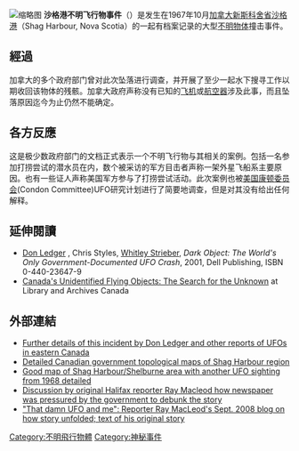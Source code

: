 {{unreferenced|time=2012-2-6}}
[[File:Shag_Harbour_Nova_Scotia.gif|缩略图]]
'''沙格港不明飞行物事件'''（{{lang-en|Shag Harbour UFO incident}}）是发生在1967年10月[[加拿大|加拿大]][[新斯科舍省|新斯科舍省]][[沙格港|沙格港]]（Shag Harbour, Nova Scotia）的一起有档案记录的大型[[不明物体|不明物体]]撞击事件。

==經過==
加拿大的多个政府部门曾对此次坠落进行调查，并开展了至少一起水下搜寻工作以期收回该物体的残骸。加拿大政府声称没有已知的[[飞机|飞机]]或[[航空器|航空器]]涉及此事，而且坠落原因迄今为止仍然不能确定。

==各方反應==
这是极少数政府部门的文档正式表示一个不明飞行物与其相关的案例。包括一名参加打捞尝试的潜水员在内，数个被采访的军方目击者声称一架外星飞船系主要原因。也有一些证人声称美国军方参与了打捞尝试活动。此次案例也被[[美国|美国]][[康顿委员会|康顿委员会]](Condon Committee)UFO研究计划进行了简要地调查，但是对其没有给出任何解释。

==延伸閱讀==
* [http://www.donledger.com Don Ledger] {{Wayback|url=http://www.donledger.com/ |date=20200115110217 }}, Chris Styles, [[Whitley_Strieber|Whitley Strieber]], ''Dark Object: The World's Only Government-Documented UFO Crash'', 2001, Dell Publishing, ISBN 0-440-23647-9
*[http://www.collectionscanada.ca/ufo/ Canada's Unidentified Flying Objects: The Search for the Unknown] {{Wayback|url=http://www.collectionscanada.ca/ufo/ |date=20071001082205 }} at Library and Archives Canada

==外部連結==
*[https://web.archive.org/web/20001216054700/http://www3.ns.sympatico.ca/dledger/dledger%40www3.ns.sympatico.ca/dledger/The_Maritime_UFO_File.html Further details of this incident by Don Ledger and other reports of UFOs in eastern Canada]
*[https://web.archive.org/web/20070211183015/http://www.ns.ec.gc.ca/epb/sfish/maps/ns/area15.html Detailed Canadian government topological maps of Shag Harbour region]
*[https://web.archive.org/web/20140416210147/http://www.waterufo.net/item.php?id=386 Good map of Shag Harbour/Shelburne area with another UFO sighting from 1968 detailed]
*[http://redstarfilms.blogspot.com/2007/03/shag-harbour-ufo-incident-sui-generis.html Discussion by original Halifax reporter Ray Macleod how newspaper was pressured by the government to debunk the story] {{Wayback|url=http://redstarfilms.blogspot.com/2007/03/shag-harbour-ufo-incident-sui-generis.html |date=20120602072811 }}
*[http://raymacleod.blogspot.com/ "That damn UFO and me": Reporter Ray MacLeod's Sept. 2008 blog on how story unfolded; text of his original story] {{Wayback|url=http://raymacleod.blogspot.com/ |date=20140416185213 }}

{{coord|43|30|0|N|65|42|0|W|region:CA-NS_type:event_source:nlwiki|display=title}}
{{不明飛行物}}
[[Category:不明飛行物體|Category:不明飛行物體]]
[[Category:神秘事件|Category:神秘事件]]